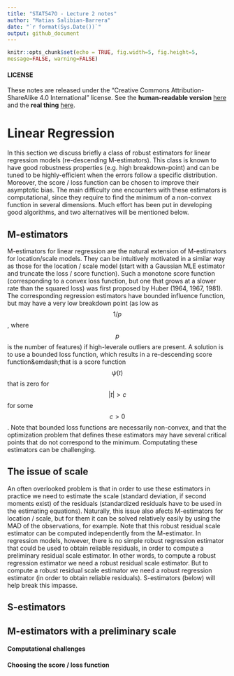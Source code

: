 ```yaml
---
title: "STAT547O - Lecture 2 notes"
author: "Matias Salibian-Barrera"
date: "`r format(Sys.Date())`"
output: github_document
---
```

  
  ```r
knitr::opts_chunk$set(echo = TRUE, fig.width=5, fig.height=5, 
message=FALSE, warning=FALSE)
```

#### LICENSE
These notes are released under the 
"Creative Commons Attribution-ShareAlike 4.0 International" license. 
See the **human-readable version** [here](https://creativecommons.org/licenses/by-sa/4.0/)
and the **real thing** [here](https://creativecommons.org/licenses/by-sa/4.0/legalcode). 

# Linear Regression 

In this section we discuss briefly a class of robust estimators 
for linear regression models (re-descending M-estimators). This
class is known to have good robustness properties 
(e.g. high breakdown-point) and can be tuned to be 
highly-efficient when the errors follow a specific distribution. 
Moreover, the score / loss function can be chosen to improve their
asymptotic bias. The main difficulty one encounters with these
estimators is computational, since they require to find the 
minimum of a non-convex function in several dimensions. Much effort
has been put in developing good algorithms, and two alternatives
will be mentioned below. 

## M-estimators

M-estimators for linear regression are the natural extension 
of M-estimators for location/scale models. They can be 
intuitively motivated in a similar way as those for the 
location / scale model (start with a Gaussian MLE estimator
and truncate the loss / score function). Such a monotone score function
(corresponding to a convex loss function, but one that grows 
at a slower rate than the squared loss) was first proposed by 
Huber (1964, 1967, 1981). The corresponding regression 
estimators have bounded influence function, but may have 
a very low breakdown point (as low as $$1/p$$, where $$p$$
is the number of features) if high-leverale outliers are
present. A solution is to use a bounded loss function, 
which results in a re-descending score function&emdash;that
is a score function $$\psi(t)$$ that is zero for 
$$|t| > c$$ for some $$c > 0$$. 
Note that bounded loss functions are necessarily non-convex,
and that the optimization problem that defines these estimators 
may have several critical points that do not correspond to the 
minimum. Computating these estimators can be challenging. 

## The issue of scale

An often overlooked problem is that in order to use these estimators
in practice we need to estimate the scale (standard deviation, if
second moments exist) of the residuals (standardized residuals 
have to be used in the estimating equations). Naturally, this issue also 
afects M-estimators for location / scale, but for them it can 
be solved relatively easily by using the MAD of the observations, 
for example. Note that this robust residual scale estimator 
can be computed independently from the M-estimator. In regression models, 
however, there is no simple robust regression estimator that 
could be used to obtain reliable residuals, in order to compute
a preliminary residual scale estimator. In other words, to
compute a robust regression estimator we need a robust residual
scale estimator. But to compute 
a robust residual
scale estimator we need a robust regression estimator (in order
to obtain reliable residuals). S-estimators (below) will
help break this impasse. 

## S-estimators

## M-estimators with a preliminary scale

#### Computational challenges


#### Choosing the score / loss function









